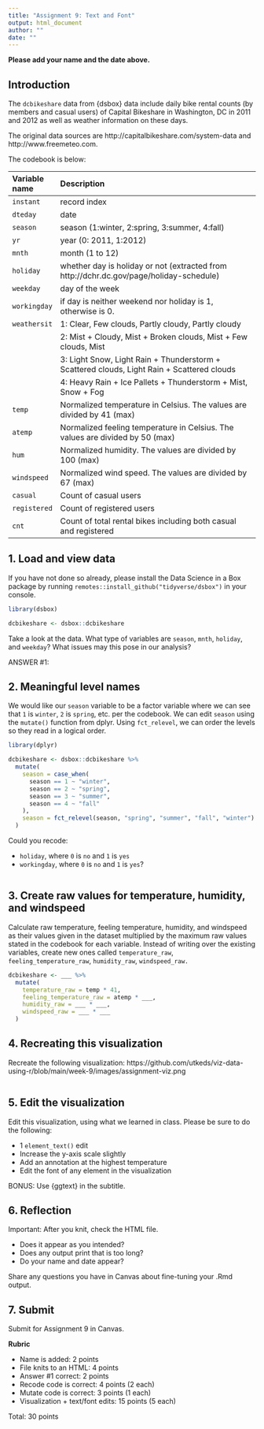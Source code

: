 ```yaml
---
title: "Assignment 9: Text and Font"
output: html_document
author: ""
date: ""
---
```


**Please add your name and the date above.**

## Introduction

The `dcbikeshare` data from {dsbox} data include daily bike rental counts (by members and casual users) of Capital Bikeshare in Washington, DC in 2011 and 2012 as well as weather information on these days.

The original data sources are http://capitalbikeshare.com/system-data and http://www.freemeteo.com.

The codebook is below:

| Variable name    | Description 
|:--------|:-------------------------------------------------------------
| `instant`		| record index
| `dteday` 		| date
| `season` 		| season (1:winter, 2:spring, 3:summer, 4:fall)
| `yr` 		    | year (0: 2011, 1:2012)
| `mnth` 		  | month (1 to 12)
| `holiday` 	| whether day is holiday or not (extracted from http://dchr.dc.gov/page/holiday-schedule)
| `weekday` 	| day of the week
| `workingday`| if day is neither weekend nor holiday is 1, otherwise is 0.
| `weathersit`| 1: Clear, Few clouds, Partly cloudy, Partly cloudy
|             | 2: Mist + Cloudy, Mist + Broken clouds, Mist + Few clouds, Mist
|             | 3: Light Snow, Light Rain + Thunderstorm + Scattered clouds, Light Rain + Scattered clouds
|             | 4: Heavy Rain + Ice Pallets + Thunderstorm + Mist, Snow + Fog
| `temp` 			| Normalized temperature in Celsius. The values are divided by 41 (max)
| `atemp`			| Normalized feeling temperature in Celsius. The values are divided by 50 (max)
| `hum` 			| Normalized humidity. The values are divided by 100 (max)
| `windspeed`	| Normalized wind speed. The values are divided by 67 (max)
| `casual`		| Count of casual users
| `registered`| Count of registered users
| `cnt` 		  | Count of total rental bikes including both casual and registered

## 1. Load and view data

If you have not done so already, please install the Data Science in a Box package by running `remotes::install_github("tidyverse/dsbox")` in your console.

```r
library(dsbox)

dcbikeshare <- dsbox::dcbikeshare
```

Take a look at the data. What type of variables are `season`, `mnth`, `holiday`, and `weekday`? What issues may this pose in our analysis?

ANSWER #1:

## 2. Meaningful level names

We would like our `season` variable to be a factor variable where we can see that `1` is `winter`, `2` is `spring`, etc. per the codebook. We can edit `season` using the `mutate()` function from dplyr. Using `fct_relevel`, we can order the levels so they read in a logical order.

```r
library(dplyr)

dcbikeshare <- dsbox::dcbikeshare %>%
  mutate(
    season = case_when(
      season == 1 ~ "winter",
      season == 2 ~ "spring",
      season == 3 ~ "summer",
      season == 4 ~ "fall"
    ),
    season = fct_relevel(season, "spring", "summer", "fall", "winter")
  )
```

Could you recode:

- `holiday`, where `0` is `no` and `1` is `yes`
- `workingday`, where `0` is `no` and `1` is `yes`?

```r

```

## 3. Create raw values for temperature, humidity, and windspeed

Calculate raw temperature, feeling temperature, humidity, and windspeed as their values given in the dataset multiplied by the maximum raw values stated in the codebook for each variable. Instead of writing over the existing variables, create new ones called `temperature_raw`, `feeling_temperature_raw`, `humidity_raw`, `windspeed_raw.`

```r
dcbikeshare <- ___ %>%
  mutate(
    temperature_raw = temp * 41,
    feeling_temperature_raw = atemp * ___,
    humidity_raw = ___ * ___,
    windspeed_raw = ___ * ___
  )
```

## 4. Recreating this visualization

Recreate the following visualization: https://github.com/utkeds/viz-data-using-r/blob/main/week-9/images/assignment-viz.png

```r

```

## 5. Edit the visualization

Edit this visualization, using what we learned in class. Please be sure to do the following:

- 1 `element_text()` edit
- Increase the y-axis scale slightly
- Add an annotation at the highest temperature
- Edit the font of any element in the visualization

BONUS: Use {ggtext} in the subtitle.

## 6. Reflection

Important: After you knit, check the HTML file. 

- Does it appear as you intended?
- Does any output print that is too long?
- Do your name and date appear?

Share any questions you have in Canvas about fine-tuning your .Rmd output.

## 7. Submit

Submit for Assignment 9 in Canvas. 

**Rubric**

- Name is added: 2 points
- File knits to an HTML: 4 points
- Answer #1 correct: 2 points
- Recode code is correct: 4 points (2 each)
- Mutate code is correct: 3 points (1 each)
- Visualization + text/font edits: 15 points (5 each)

Total: 30 points
